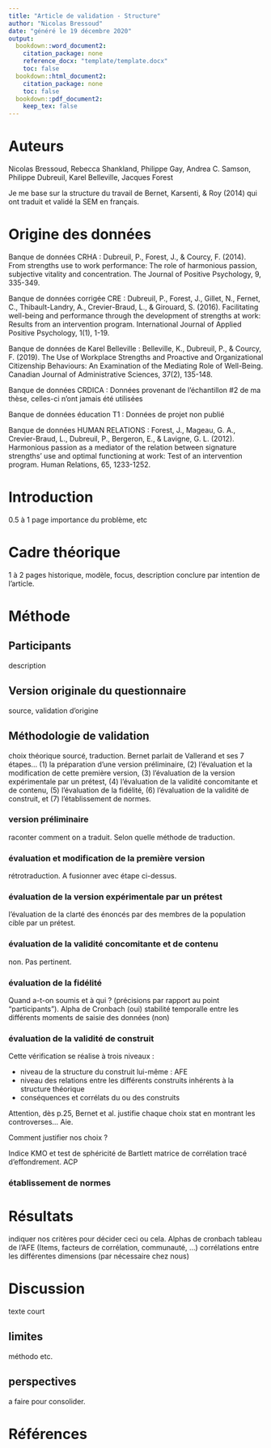 ```yaml
---
title: "Article de validation - Structure"
author: "Nicolas Bressoud"
date: "généré le 19 décembre 2020"
output: 
  bookdown::word_document2:
    citation_package: none
    reference_docx: "template/template.docx"
    toc: false
  bookdown::html_document2:
    citation_package: none
    toc: false
  bookdown::pdf_document2:
    keep_tex: false
---
```


# Auteurs 
Nicolas Bressoud, Rebecca Shankland, Philippe Gay, Andrea C. Samson, Philippe Dubreuil, Karel Belleville, Jacques Forest

Je me base sur la structure du travail de Bernet, Karsenti, & Roy (2014) qui ont traduit et validé la SEM en français.

# Origine des données 

Banque de données CRHA :
Dubreuil, P., Forest, J., & Courcy, F. (2014). From strengths use to work performance: The role of harmonious passion, subjective vitality and concentration. The Journal of Positive Psychology, 9, 335-349.
 
Banque de données corrigée CRE :
Dubreuil, P., Forest, J., Gillet, N., Fernet, C., Thibault-Landry, A., Crevier-Braud, L., & Girouard, S. (2016). Facilitating well-being and performance through the development of strengths at work: Results from an intervention program. International Journal of Applied Positive Psychology, 1(1), 1-19.
 
Banque de données de Karel Belleville :
Belleville, K., Dubreuil, P., & Courcy, F. (2019). The Use of Workplace Strengths and Proactive and Organizational Citizenship Behaviours: An Examination of the Mediating Role of Well-Being. Canadian Journal of Administrative Sciences, 37(2), 135-148.
 
Banque de données CRDICA :
Données provenant de l’échantillon #2 de ma thèse, celles-ci n’ont jamais été utilisées
 
Banque de données éducation T1 :
Données de projet non publié
 
Banque de données HUMAN RELATIONS :
Forest, J., Mageau, G. A., Crevier-Braud, L., Dubreuil, P., Bergeron, E., & Lavigne, G. L. (2012). Harmonious passion as a mediator of the relation between signature strengths’ use and optimal functioning at work: Test of an intervention program. Human Relations, 65, 1233-1252.



# Introduction 
0.5 à 1 page
importance du problème, etc

# Cadre théorique
1 à 2 pages
historique, modèle, focus, description
conclure par intention de l'article.

# Méthode

## Participants
description

## Version originale du questionnaire
source, validation d'origine

## Méthodologie de validation 
choix théorique sourcé, traduction.
Bernet parlait de Vallerand et ses 7 étapes... (1) la préparation d’une version préliminaire, (2) l’évaluation et la modification de cette première version, (3) l’évaluation de la version expérimentale par un prétest, (4) l’évaluation de la validité concomitante et de contenu, (5) l’évaluation de la fidélité, (6) l’évaluation de la validité de construit, et (7) l’établissement de normes.

### version préliminaire
raconter comment on a traduit. Selon quelle méthode de traduction.

### évaluation et modification de la première version
rétrotraduction. A fusionner avec étape ci-dessus.

### évaluation de la version expérimentale par un prétest
l’évaluation de la clarté des énoncés par des membres de la population cible par un prétest.

### évaluation de la validité concomitante et de contenu
non. Pas pertinent.

### évaluation de la fidélité
Quand a-t-on soumis et à qui ? (précisions par rapport au point "participants").
Alpha de Cronbach (oui)
stabilité temporalle entre les différents moments de saisie des données (non)

### évaluation de la validité de construit
Cette vérification se réalise à trois niveaux :

- niveau de la structure du construit lui-même : AFE
- niveau des relations entre les différents construits inhérents à la structure théorique
- conséquences et corrélats du ou des construits

Attention, dès p.25, Bernet et al. justifie chaque choix stat en montrant les controverses... Aie. 

Comment justifier nos choix ?

Indice KMO et test de sphéricité de Bartlett
matrice de corrélation
tracé d'effondrement.
ACP

### établissement de normes

# Résultats
indiquer nos critères pour décider ceci ou cela.
Alphas de cronbach
tableau de l'AFE (Items, facteurs de corrélation, communauté, ...)
corrélations entre les différentes dimensions (par nécessaire chez nous)

# Discussion
texte court

## limites
méthodo etc.

## perspectives
a faire pour consolider.

# Références

